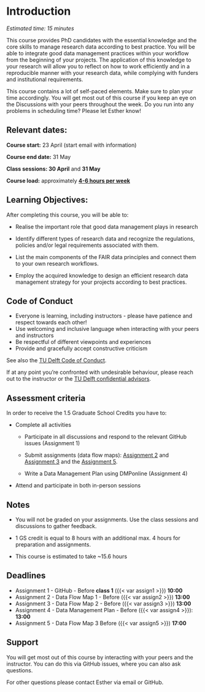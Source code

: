 # Introduction {#intro}

*Estimated time: 15 minutes*

This course provides PhD candidates with the essential knowledge and the core skills to manage research data according to best practice. You will be able to integrate good data management practices within your workflow from the beginning of your projects. The application of this knowledge to your research will allow you to reflect on how to work efficiently and in a reproducible manner with your research data, while complying with funders and institutional requirements.

This course contains a lot of self-paced elements. Make sure to plan your time accordingly. You will get most out of this course if you keep an eye on the Discussions with your peers throughout the week. Do you run into any problems in scheduling time? Please let Esther know!

## Relevant dates:

**Course start:** 23 April (start email with information)

**Course end date:** 31 May

**Class sessions: 30 April** and **31 May**

**Course load:** approximately [**4-6 hours per week**]{.underline}

## Learning Objectives:

After completing this course, you will be able to:

-   Realise the important role that good data management plays in research

-   Identify different types of research data and recognize the regulations, policies and/or legal requirements associated with them.

-   List the main components of the FAIR data principles and connect them to your own research workflows.

-   Employ the acquired knowledge to design an efficient research data management strategy for your projects according to best practices.

## Code of Conduct

-   Everyone is learning, including instructors - please have patience and respect towards each other!
-   Use welcoming and inclusive language when interacting with your peers and instructors
-   Be respectful of different viewpoints and experiences
-   Provide and gracefully accept constructive criticism

See also the [TU Delft Code of Conduct](https://www.tudelft.nl/en/about-tu-delft/strategy/integrity-policy/tu-delft-code-of-conduct).

If at any point you're confronted with undesirable behaviour, please reach out to the instructor or the [TU Delft confidential advisors](https://www.tudelft.nl/en/about-tu-delft/strategy/integrity-policy/confidential-advisors).

## Assessment criteria

In order to receive the 1.5 Graduate School Credits you have to:

-   Complete all activities
    -   Participate in all discussions and respond to the relevant GitHub issues (Assignment 1)

    -   Submit assignments (data flow maps): [Assignment 2](https://estherplomp.github.io/TNW-RDM-101/06-Assignment-Data-Flow-Map-1.html) and [Assignment 3](https://estherplomp.github.io/TNW-RDM-101/11-Assignment-Data-Flow-Map-2.html) and the [Assignment 5](https://estherplomp.github.io/TNW-RDM-101/14-Assignment-Data-Flow-Map-3.html).

    -   Write a Data Management Plan using DMPonline (Assignment 4)
-   Attend and participate in both in-person sessions

::: callout-note
## Notes

-   You will not be graded on your assignments. Use the class sessions and discussions to gather feedback.

-   1 GS credit is equal to 8 hours with an additional max. 4 hours for preparation and assignments.

-   This course is estimated to take \~15.6 hours
:::

## Deadlines

-   Assignment 1 - GitHub - Before **class 1** ({{< var assign1 >}}) **10:00**
-   Assignment 2 - Data Flow Map 1 - Before ({{< var assign2 >}}) **13:00**
-   Assignment 3 - Data Flow Map 2 - Before ({{< var assign3 >}}) **13:00**
-   Assignment 4 - Data Management Plan - Before ({{< var assign4 >}}): **13:00**
-   Assignment 5 - Data Flow Map 3 Before ({{< var assign5 >}}) **17:00**

## Support

You will get most out of this course by interacting with your peers and the instructor. You can do this via GitHub issues, where you can also ask questions.

For other questions please contact Esther via email or GitHub.
